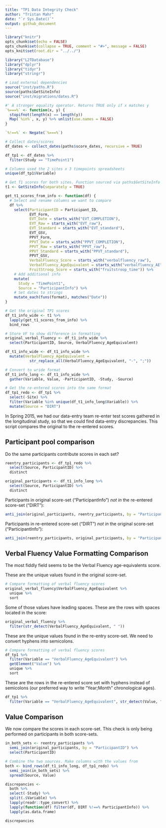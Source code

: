 ```yaml
---
title: "TP1 Data Integrity Check"
author: "Tristan Mahr"
date: "`r Sys.Date()`"
output: github_document
---
```


```r
library("knitr")
opts_chunk$set(echo = FALSE)
opts_chunk$set(collapse = TRUE, comment = "#>", message = FALSE)
opts_knit$set(root.dir = "../../")
```

```r
library("L2TDatabase")
library("dplyr")
library("tidyr")
library("stringr")

# Load external dependencies
source("inst/paths.R")
source(paths$GetSiteInfo)
source("inst/migrations/dates.R")

#' A stronger equality operator. Returns TRUE only if x matches y
`%===%` <- function(x, y) {
  stopifnot(length(x) == length(y))
  Map(`%in%`, x, y) %>% unlist(use.names = FALSE)
}

`%!==%` <- Negate(`%===%`)

# Collect dates/scores
df_dates <- collect_dates(paths$score_dates, recursive = TRUE)

df_tp1 <- df_dates %>%
  filter(Study == "TimePoint1")

# Columns used the 2 sites x 3 timepoints spreadsheets
unique(df_tp1$Variable)

# Get T1 scores for both sites. Function sourced via paths$GetSiteInfo
t1 <- GetSiteInfo(separately = TRUE)

get_t1_scores_from_info <- function(df) {
  # Select and rename columns we want to compare
  df %>%
    select(ParticipantID = Participant_ID,
           EVT_Form,
           EVT_Date = starts_with("EVT_COMPLETION"),
           EVT_Raw = starts_with("EVT_raw"),
           EVT_Standard = starts_with("EVT_standard"),
           EVT_GSV,
           PPVT_Form,
           PPVT_Date = starts_with("PPVT_COMPLETION"),
           PPVT_Raw = starts_with("PPVT_raw"),
           PPVT_Standard = starts_with("PPVT_standard"),
           PPVT_GSV,
           VerbalFluency_Score = starts_with("verbalfluency_raw"),
           VerbalFluency_AgeEquivalent = starts_with("verbalfluency_AE"),
           FruitStroop_Score = starts_with("fruitstroop_time")) %>%
    # Add additional info
    mutate(
      Study = "TimePoint1",
      Source = "ParticipantInfo") %>%
    # Set dates to strings
    mutate_each(funs(format), matches("Date"))
}

# Get the original TP1 scores
df_t1_info_wide <- t1 %>%
  lapply(get_t1_scores_from_info) %>%
  bind_rows

# Store VF to show difference in formatting
original_verbal_fluency <- df_t1_info_wide %>% 
  select(ParticipantID, Source, VerbalFluency_AgeEquivalent)

df_t1_info_wide <- df_t1_info_wide %>% 
  mutate(VerbalFluency_AgeEquivalent = 
           str_replace_all(VerbalFluency_AgeEquivalent, "-", ";"))

# Convert to wride format
df_t1_info_long <- df_t1_info_wide %>%
  gather(Variable, Value, -ParticipantID, -Study, -Source)

# Get the re-entered scores into the same format
df_tp1_redo <- df_tp1 %>%
  select(-Site) %>%
  filter(Variable %in% unique(df_t1_info_long$Variable)) %>%
  mutate(Source = "DIRT")

```

In Spring 2015, we had our data-entry team re-enter test scores gathered in the
longitudinal study, so that we could find data-entry discrepancies. This script
compares the original to the re-entered scores.

## Participant pool comparison

Do the same participants contribute scores in each set?

```r
reentry_participants <- df_tp1_redo %>% 
  select(Source, ParticipantID) %>% 
  distinct

original_participants <- df_t1_info_long %>% 
  select(Source, ParticipantID) %>% 
  distinct
```

Participants in original score-set ("ParticipantInfo") *not in* the re-entered
score-set ("DIRT"):

```r
anti_join(original_participants, reentry_participants, by = "ParticipantID")
```

Participants in re-entered score-set ("DIRT") *not in* the original score-set 
("ParticipantInfo"):

```r
anti_join(reentry_participants, original_participants, by = "ParticipantID")
```

## Verbal Fluency Value Formatting Comparison

The most fiddly field seems to be the Verbal Fluency age-equivalents score.

These are the unique values found in the original score-set.

```r
# Compare formatting of verbal fluency scores
original_verbal_fluency$VerbalFluency_AgeEquivalent %>%
  unique %>%
  sort
```

Some of those values have leading spaces. These are the rows with spaces located
in the score:

```r
original_verbal_fluency %>% 
  filter(str_detect(VerbalFluency_AgeEquivalent, " "))
```

These are the unique values found in the re-entry score-set. We need to convert
hyphens into semicolons.

```r
# Compare formatting of verbal fluency scores
df_tp1 %>%
  filter(Variable == "VerbalFluency_AgeEquivalent") %>%
  getElement("Value") %>%
  unique %>%
  sort
```

These are the rows in the re-entered score set with hyphens instead of
semicolons (our preferred way to write "Year;Month" chronological ages).

```r
df_tp1 %>%
  filter(Variable == "VerbalFluency_AgeEquivalent", str_detect(Value, "-"))
```

## Value Comparison

We now compare the scores in each score-set. This check is only being performed
on participants in both score-sets.

```r

in_both_sets <- reentry_participants %>% 
  semi_join(original_participants, by = "ParticipantID") %>% 
  select(ParticipantID)

# Combine the two sources. Make columns with the values from
both <- bind_rows(df_t1_info_long, df_tp1_redo) %>%
  semi_join(in_both_sets) %>% 
  spread(Source, Value)

discrepancies <- 
  both %>%
  select(-Study) %>% 
  split(.$Variable) %>%
  lapply(readr::type_convert) %>%
  lapply(function(df) filter(df, DIRT %!==% ParticipantInfo)) %>% 
  lapply(as.data.frame)
```

```r
discrepancies
```


